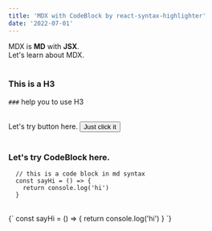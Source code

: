 ---
title: 'MDX with CodeBlock by react-syntax-highlighter'
date: '2022-07-01'
---

<div>
  MDX is <strong>MD</strong> with <strong>JSX</strong>. <br />
  Let's learn about MDX.
</div>

<br />

### This is a H3

`###` help you to use H3

<br />

<div>
  Let's try button here.
  <Button>Just click it</Button>
</div>

<br />

### Let's try CodeBlock here.

```
  // this is a code block in md syntax
  const sayHi = () => {
    return console.log('hi')
  }
```

<br />

<CodeBlock>
  {`
    const sayHi = () => {
      return console.log('hi')
    }
  `}
</CodeBlock>
